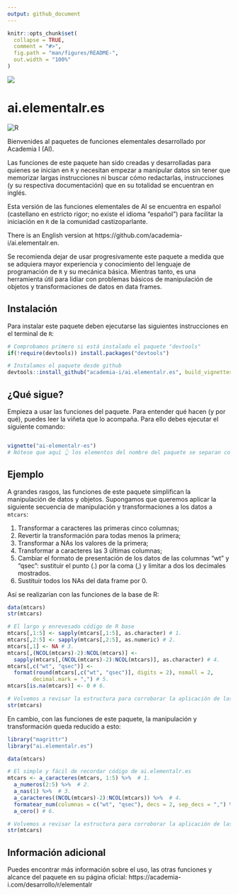 ```yaml
---
output: github_document
---
```


<!-- README.md is generated from README.Rmd. Please edit that file -->

```r
knitr::opts_chunk$set(
  collapse = TRUE,
  comment = "#>",
  fig.path = "man/figures/README-",
  out.width = "100%"
)
```

![](https://dl.dropboxusercontent.com/s/6fk9lj2wq3h4jkl/Logo%20Vertical.jpg)

# ai.elementalr.es

<!-- badges: start -->
![R](https://github.com/academia-i/ai.elementalr.es/workflows/R/badge.svg)
<!-- badges: end -->

Bienvenides al paquetes de funciones elementales desarrollado por Academia I (AI).

Las funciones de este paquete han sido creadas y desarrolladas para quienes se inician en `R` y necesitan empezar a manipular datos sin tener que memorizar largas instrucciones ni buscar cómo redactarlas, instrucciones (y su respectiva documentación) que en su totalidad se encuentran en inglés.

Esta versión de las funciones elementales de AI se encuentra en español (castellano en estricto rigor; no existe el idioma "español") para facilitar la iniciación en `R` de la comunidad castizoparlante.

There is an English version at https://github.com/academia-i/ai.elementalr.en.

Se recomienda dejar de usar progresivamente este paquete a medida que se adquiera mayor experiencia y conocimiento del lenguaje de programación de `R` y su mecánica básica. Mientras tanto, es una herramienta útil para lidiar con problemas básicos de manipulación de objetos y transformaciones de datos en data frames.

## Instalación

Para instalar este paquete deben ejecutarse las siguientes instrucciones en el terminal de `R`:

``` r 
# Comprobamos primero si está instalado el paquete "devtools"
if(!require(devtools)) install.packages("devtools")

# Instalamos el paquete desde github
devtools::install_github("academia-i/ai.elementalr.es", build_vignettes = TRUE)
```

## ¿Qué sigue?

Empieza a usar las funciones del paquete. Para entender qué hacen (y por qué), puedes leer la viñeta que lo acompaña. Para ello debes ejecutar el siguiente comando:

``` r

vignette("ai-elementalr-es")
# Nótese que aquí 👆 los elementos del nombre del paquete se separan con guiones

```

## Ejemplo

A grandes rasgos, las funciones de este paquete simplifican la manipulación de datos y objetos. Supongamos que queremos aplicar la siguiente secuencia de manipulación y transformaciones a los datos a `mtcars`:

1. Transformar a caracteres las primeras cinco columnas;
2. Revertir la transformación para todas menos la primera;
3. Transformar a NAs los valores de la primera;
4. Transformar a caracteres las 3 últimas columnas;
5. Cambiar el formato de presentación de los datos de las columnas "wt" y "qsec": sustituir el punto (.) por la coma (,) y limitar a dos los decimales mostrados. 
6. Sustituir todos los NAs del data frame por 0.

Así se realizarían con las funciones de la base de R:

```r
data(mtcars)
str(mtcars)

# El largo y enrevesado código de R base
mtcars[,1:5] <- sapply(mtcars[,1:5], as.character) # 1. 
mtcars[,2:5] <- sapply(mtcars[,2:5], as.numeric) # 2.
mtcars[,1] <- NA # 3.
mtcars[,(NCOL(mtcars)-2):NCOL(mtcars)] <-
  sapply(mtcars[,(NCOL(mtcars)-2):NCOL(mtcars)], as.character) # 4.
mtcars[,c("wt", "qsec")] <- 
  format(round(mtcars[,c("wt", "qsec")], digits = 2), nsmall = 2,
        decimal.mark = ",") # 5.
mtcars[is.na(mtcars)] <- 0 # 6.

# Volvemos a revisar la estructura para corroborar la aplicación de las transformaciones
str(mtcars)
```

En cambio, con las funciones de este paquete, la manipulación y transformación queda reducido a esto:

```r
library("magrittr")
library("ai.elementalr.es")

data(mtcars)

# El simple y fácil de recordar código de ai.elementalr.es
mtcars <- a_caracteres(mtcars, 1:5) %>%  # 1.
  a_numeros(2:5) %>%  # 2.
  a_nas(1) %>%  # 3.
  a_caracteres((NCOL(mtcars)-2):NCOL(mtcars)) %>%  # 4. 
  formatear_num(columnas = c("wt", "qsec"), decs = 2, sep_decs = ",") %>% # 5.
  a_cero() # 6.

# Volvemos a revisar la estructura para corroborar la aplicación de las transformaciones
str(mtcars)
```


## Información adicional

Puedes encontrar más información sobre el uso, las otras funciones y alcance del paquete en su página oficial: https://academia-i.com/desarrollo/r/elementalr
